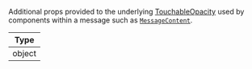 Additional props provided to the underlying [TouchableOpacity](https://reactnative.dev/docs/touchableopacity#props) used by components within a message such as [`MessageContent`](../../../../ui-components/message-components/message-content.mdx).

| Type   |
| ------ |
| object |

